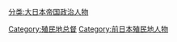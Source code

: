 [[分类:大日本帝国政治人物|分类:大日本帝国政治人物]]
[[Category:殖民地总督|Category:殖民地总督]]
[[Category:前日本殖民地人物|Category:前日本殖民地人物]]